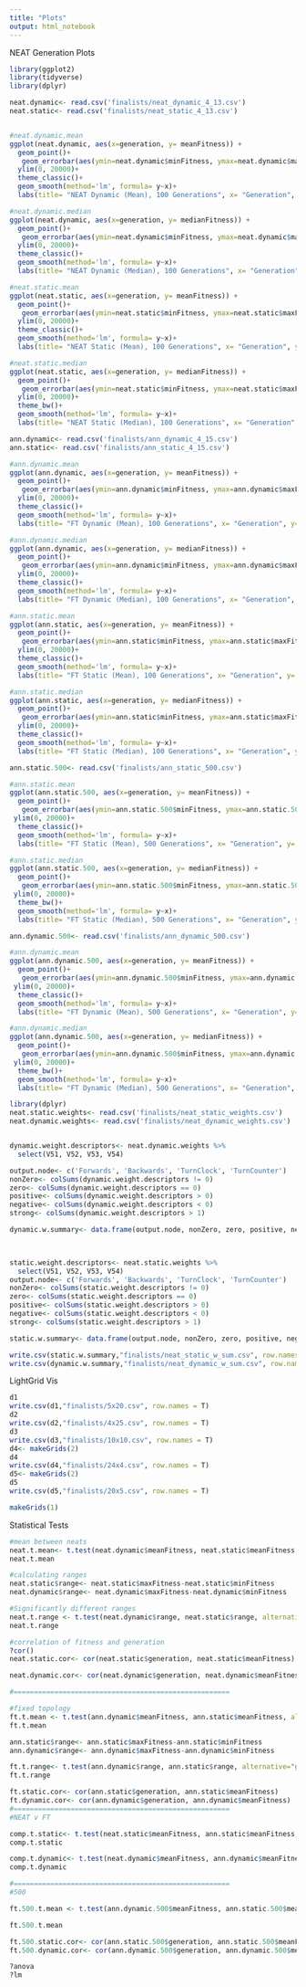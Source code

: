 ```yaml
---
title: "Plots"
output: html_notebook
---
```


NEAT Generation Plots
```r
library(ggplot2)
library(tidyverse)
library(dplyr)

neat.dynamic<- read.csv('finalists/neat_dynamic_4_13.csv')
neat.static<- read.csv('finalists/neat_static_4_13.csv')


#neat.dynamic.mean
ggplot(neat.dynamic, aes(x=generation, y= meanFitness)) + 
  geom_point()+
   geom_errorbar(aes(ymin=neat.dynamic$minFitness, ymax=neat.dynamic$maxFitness), width = .2)+
  ylim(0, 20000)+
  theme_classic()+
  geom_smooth(method='lm', formula= y~x)+
  labs(title= "NEAT Dynamic (Mean), 100 Generations", x= "Generation", y= "Fitness")
```

```r
#neat.dynamic.median
ggplot(neat.dynamic, aes(x=generation, y= medianFitness)) + 
  geom_point()+
   geom_errorbar(aes(ymin=neat.dynamic$minFitness, ymax=neat.dynamic$maxFitness), width = .2)+
  ylim(0, 20000)+
  theme_classic()+
  geom_smooth(method='lm', formula= y~x)+
  labs(title= "NEAT Dynamic (Median), 100 Generations", x= "Generation", y= "Fitness")
```

```r
#neat.static.mean
ggplot(neat.static, aes(x=generation, y= meanFitness)) + 
  geom_point()+
   geom_errorbar(aes(ymin=neat.static$minFitness, ymax=neat.static$maxFitness), width = .2)+
  ylim(0, 20000)+
  theme_classic()+
  geom_smooth(method='lm', formula= y~x)+
  labs(title= "NEAT Static (Mean), 100 Generations", x= "Generation", y= "Fitness")
```

```r
#neat.static.median
ggplot(neat.static, aes(x=generation, y= medianFitness)) + 
  geom_point()+
   geom_errorbar(aes(ymin=neat.static$minFitness, ymax=neat.static$maxFitness), width = .2)+
  ylim(0, 20000)+
  theme_bw()+
  geom_smooth(method='lm', formula= y~x)+
  labs(title= "NEAT Static (Median), 100 Generations", x= "Generation", y= "Fitness")
```

```r
ann.dynamic<- read.csv('finalists/ann_dynamic_4_15.csv')
ann.static<- read.csv('finalists/ann_static_4_15.csv')

#ann.dynamic.mean
ggplot(ann.dynamic, aes(x=generation, y= meanFitness)) + 
  geom_point()+
   geom_errorbar(aes(ymin=ann.dynamic$minFitness, ymax=ann.dynamic$maxFitness), width = .2)+
  ylim(0, 20000)+
  theme_classic()+
  geom_smooth(method='lm', formula= y~x)+
  labs(title= "FT Dynamic (Mean), 100 Generations", x= "Generation", y= "Fitness")
```

```r
#ann.dynamic.median
ggplot(ann.dynamic, aes(x=generation, y= medianFitness)) + 
  geom_point()+
   geom_errorbar(aes(ymin=ann.dynamic$minFitness, ymax=ann.dynamic$maxFitness), width = .2)+
  ylim(0, 20000)+
  theme_classic()+
  geom_smooth(method='lm', formula= y~x)+
  labs(title= "FT Dynamic (Median), 100 Generations", x= "Generation", y= "Fitness")
```

```r
#ann.static.mean
ggplot(ann.static, aes(x=generation, y= meanFitness)) + 
  geom_point()+
   geom_errorbar(aes(ymin=ann.static$minFitness, ymax=ann.static$maxFitness), width = .2)+
  ylim(0, 20000)+
  theme_classic()+
  geom_smooth(method='lm', formula= y~x)+
  labs(title= "FT Static (Mean), 100 Generations", x= "Generation", y= "Fitness")
```

```r
#ann.static.median
ggplot(ann.static, aes(x=generation, y= medianFitness)) + 
  geom_point()+
   geom_errorbar(aes(ymin=ann.static$minFitness, ymax=ann.static$maxFitness), width = .2)+
  ylim(0, 20000)+
  theme_classic()+
  geom_smooth(method='lm', formula= y~x)+
  labs(title= "FT Static (Median), 100 Generations", x= "Generation", y= "Fitness")
```

```r
ann.static.500<- read.csv('finalists/ann_static_500.csv')

#ann.static.mean
ggplot(ann.static.500, aes(x=generation, y= meanFitness)) + 
  geom_point()+
   geom_errorbar(aes(ymin=ann.static.500$minFitness, ymax=ann.static.500$maxFitness), width = .1)+
 ylim(0, 20000)+
  theme_classic()+
  geom_smooth(method='lm', formula= y~x)+
  labs(title= "FT Static (Mean), 500 Generations", x= "Generation", y= "Fitness")
```

```r

#ann.static.median
ggplot(ann.static.500, aes(x=generation, y= medianFitness)) + 
  geom_point()+
   geom_errorbar(aes(ymin=ann.static.500$minFitness, ymax=ann.static.500$maxFitness), width = .1)+
 ylim(0, 20000)+
  theme_bw()+
  geom_smooth(method='lm', formula= y~x)+
  labs(title= "FT Static (Median), 500 Generations", x= "Generation", y= "Fitness")
```

```r
ann.dynamic.500<- read.csv('finalists/ann_dynamic_500.csv')

#ann.dynamic.mean
ggplot(ann.dynamic.500, aes(x=generation, y= meanFitness)) + 
  geom_point()+
   geom_errorbar(aes(ymin=ann.dynamic.500$minFitness, ymax=ann.dynamic.500$maxFitness), width = .1)+
 ylim(0, 20000)+
  theme_classic()+
  geom_smooth(method='lm', formula= y~x)+
  labs(title= "FT Dynamic (Mean), 500 Generations", x= "Generation", y= "Fitness")
```

```r
#ann.dynamic.median
ggplot(ann.dynamic.500, aes(x=generation, y= medianFitness)) + 
  geom_point()+
   geom_errorbar(aes(ymin=ann.dynamic.500$minFitness, ymax=ann.dynamic.500$maxFitness), width = .1)+
 ylim(0, 20000)+
  theme_bw()+
  geom_smooth(method='lm', formula= y~x)+
  labs(title= "FT Dynamic (Median), 500 Generations", x= "Generation", y= "Fitness")
```

```r
library(dplyr)
neat.static.weights<- read.csv('finalists/neat_static_weights.csv')
neat.dynamic.weights<- read.csv('finalists/neat_dynamic_weights.csv')


dynamic.weight.descriptors<- neat.dynamic.weights %>%
  select(V51, V52, V53, V54)

output.node<- c('Forwards', 'Backwards', 'TurnClock', 'TurnCounter')
nonZero<- colSums(dynamic.weight.descriptors != 0)
zero<- colSums(dynamic.weight.descriptors == 0)
positive<- colSums(dynamic.weight.descriptors > 0)
negative<- colSums(dynamic.weight.descriptors < 0)
strong<- colSums(dynamic.weight.descriptors > 1)

dynamic.w.summary<- data.frame(output.node, nonZero, zero, positive, negative, strong)


  
static.weight.descriptors<- neat.static.weights %>%
  select(V51, V52, V53, V54)
output.node<- c('Forwards', 'Backwards', 'TurnClock', 'TurnCounter')
nonZero<- colSums(static.weight.descriptors != 0)
zero<- colSums(static.weight.descriptors == 0)
positive<- colSums(static.weight.descriptors > 0)
negative<- colSums(static.weight.descriptors < 0)
strong<- colSums(static.weight.descriptors > 1)

static.w.summary<- data.frame(output.node, nonZero, zero, positive, negative, strong)

write.csv(static.w.summary,"finalists/neat_static_w_sum.csv", row.names = T)
write.csv(dynamic.w.summary,"finalists/neat_dynamic_w_sum.csv", row.names = T)

```
LightGrid Vis
```r

d1
write.csv(d1,"finalists/5x20.csv", row.names = T)
d2
write.csv(d2,"finalists/4x25.csv", row.names = T)
d3
write.csv(d3,"finalists/10x10.csv", row.names = T)
d4<- makeGrids(2)
d4
write.csv(d4,"finalists/24x4.csv", row.names = T)
d5<- makeGrids(2)
d5
write.csv(d5,"finalists/20x5.csv", row.names = T)

makeGrids(1)
```
Statistical Tests
```r
#mean between neats
neat.t.mean<- t.test(neat.dynamic$meanFitness, neat.static$meanFitness, alternative = "greater")
neat.t.mean

#calculating ranges
neat.static$range<- neat.static$maxFitness-neat.static$minFitness
neat.dynamic$range<- neat.dynamic$maxFitness-neat.dynamic$minFitness

#Significantly different ranges
neat.t.range <- t.test(neat.dynamic$range, neat.static$range, alternative = "greater")
neat.t.range

#correlation of fitness and generation
?cor()
neat.static.cor<- cor(neat.static$generation, neat.static$meanFitness)

neat.dynamic.cor<- cor(neat.dynamic$generation, neat.dynamic$meanFitness)

#=====================================================

#fixed topology
ft.t.mean <- t.test(ann.dynamic$meanFitness, ann.static$meanFitness, alternative = "less")
ft.t.mean

ann.static$range<- ann.static$maxFitness-ann.static$minFitness
ann.dynamic$range<- ann.dynamic$maxFitness-ann.dynamic$minFitness

ft.t.range<- t.test(ann.dynamic$range, ann.static$range, alternative="greater")
ft.t.range

ft.static.cor<- cor(ann.static$generation, ann.static$meanFitness)
ft.dynamic.cor<- cor(ann.dynamic$generation, ann.dynamic$meanFitness)
#=====================================================
#NEAT v FT

comp.t.static<- t.test(neat.static$meanFitness, ann.static$meanFitness, alternative = "greater")
comp.t.static

comp.t.dynamic<- t.test(neat.dynamic$meanFitness, ann.dynamic$meanFitness, alternative = "greater")
comp.t.dynamic

#=====================================================
#500

ft.500.t.mean <- t.test(ann.dynamic.500$meanFitness, ann.static.500$meanFitness, alternative = "two.sided")

ft.500.t.mean

ft.500.static.cor<- cor(ann.static.500$generation, ann.static.500$meanFitness)
ft.500.dynamic.cor<- cor(ann.dynamic.500$generation, ann.dynamic.500$meanFitness)

?anova
?lm

```
